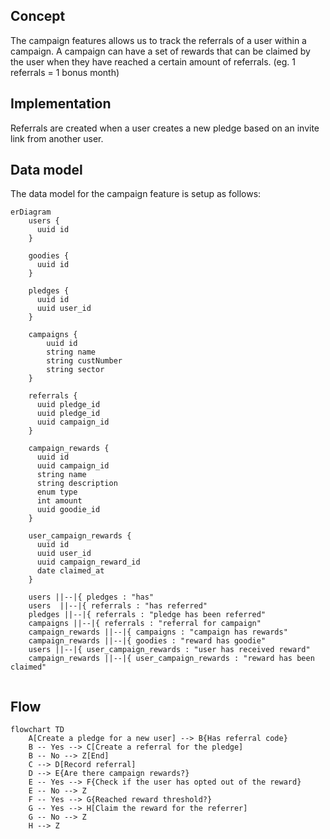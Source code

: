 

## Concept

The campaign features allows us to track the referrals of
a user within a campaign.
A campaign can have a set of rewards that can be claimed
by the user when they have reached a certain amount of referrals.
(eg. 1 referrals = 1 bonus month)

## Implementation

Referrals are created when a user creates a new pledge based on 
an invite link from another user.

## Data model

The data model for the campaign feature
is setup as follows:

```mermaid
erDiagram
    users {
      uuid id
    }

    goodies {
      uuid id
    }

    pledges {
      uuid id
      uuid user_id
    }

    campaigns {
        uuid id
        string name
        string custNumber
        string sector
    }

    referrals {
      uuid pledge_id
      uuid pledge_id
      uuid campaign_id
    }

    campaign_rewards {
      uuid id
      uuid campaign_id
      string name
      string description
      enum type
      int amount
      uuid goodie_id
    }

    user_campaign_rewards {
      uuid id
      uuid user_id
      uuid campaign_reward_id
      date claimed_at
    }

    users ||--|{ pledges : "has"
    users  ||--|{ referrals : "has referred"
    pledges ||--|{ referrals : "pledge has been referred"
    campaigns ||--|{ referrals : "referral for campaign"
    campaign_rewards ||--|{ campaigns : "campaign has rewards"
    campaign_rewards ||--|{ goodies : "reward has goodie"
    users ||--|{ user_campaign_rewards : "user has received reward"
    campaign_rewards ||--|{ user_campaign_rewards : "reward has been claimed"
    
```

## Flow

```mermaid
flowchart TD
    A[Create a pledge for a new user] --> B{Has referral code}
    B -- Yes --> C[Create a referral for the pledge]
    B -- No --> Z[End]
    C --> D[Record referral]
    D --> E{Are there campaign rewards?}
    E -- Yes --> F{Check if the user has opted out of the reward}
    E -- No --> Z
    F -- Yes --> G{Reached reward threshold?}
    G -- Yes --> H[Claim the reward for the referrer]
    G -- No --> Z
    H --> Z
```
